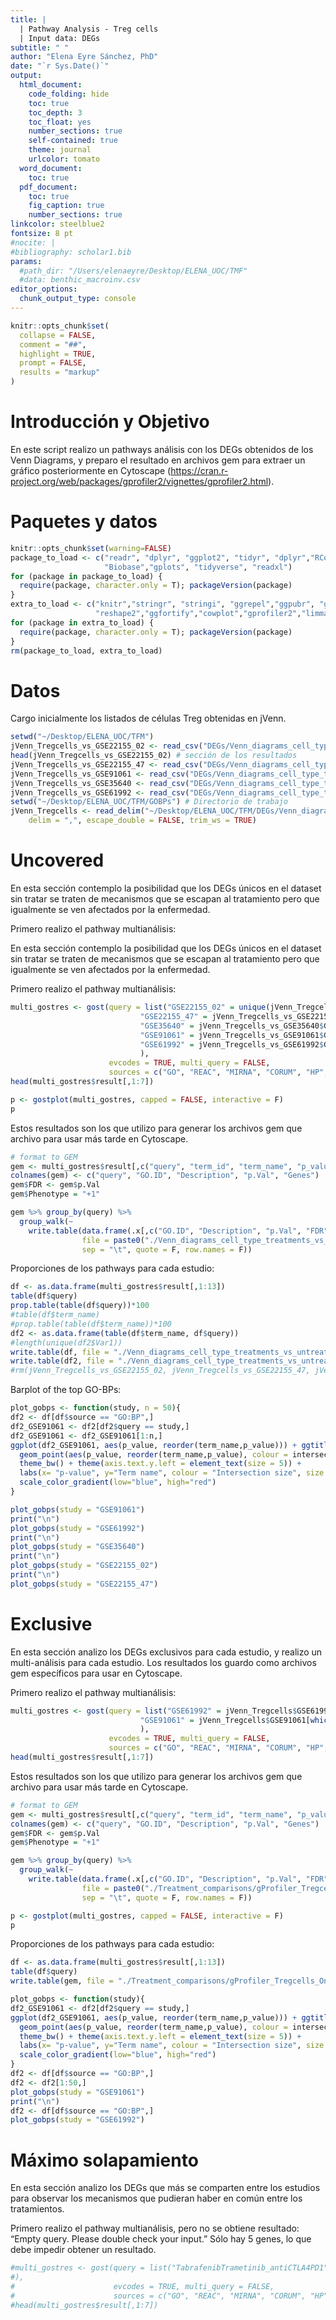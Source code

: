 ```yaml
---
title: |
  | Pathway Analysis - Treg cells
  | Input data: DEGs
subtitle: " "
author: "Elena Eyre Sánchez, PhD"
date: "`r Sys.Date()`"
output:
  html_document:
    code_folding: hide
    toc: true
    toc_depth: 3
    toc_float: yes
    number_sections: true
    self-contained: true
    theme: journal
    urlcolor: tomato
  word_document:
    toc: true
  pdf_document:
    toc: true
    fig_caption: true
    number_sections: true
linkcolor: steelblue2
fontsize: 8 pt
#nocite: |
#bibliography: scholar1.bib
params:
  #path_dir: "/Users/elenaeyre/Desktop/ELENA_UOC/TMF"
  #data: benthic_macroinv.csv
editor_options: 
  chunk_output_type: console
---
```


```r
knitr::opts_chunk$set(
  collapse = FALSE,
  comment = "##",
  highlight = TRUE,
  prompt = FALSE,
  results = "markup"
)
```

# Introducción y Objetivo

En este script realizo un pathways análisis con los DEGs obtenidos de los Venn Diagrams, y preparo el resultado en archivos gem para extraer un gráfico posteriormente en Cytoscape (<https://cran.r-project.org/web/packages/gprofiler2/vignettes/gprofiler2.html>).

# Paquetes y datos

```r
knitr::opts_chunk$set(warning=FALSE)
package_to_load <- c("readr", "dplyr", "ggplot2", "tidyr", "dplyr","RColorBrewer", 
                     "Biobase","gplots", "tidyverse", "readxl")
for (package in package_to_load) {
  require(package, character.only = T); packageVersion(package)
}
extra_to_load <- c("knitr","stringr", "stringi", "ggrepel","ggpubr", "ggbreak",
                   "reshape2","ggfortify","cowplot","gprofiler2","limma")
for (package in extra_to_load) {
  require(package, character.only = T); packageVersion(package)
}
rm(package_to_load, extra_to_load)
```

# Datos

Cargo inicialmente los listados de células Treg obtenidas en jVenn. 

```r
setwd("~/Desktop/ELENA_UOC/TFM")
jVenn_Tregcells_vs_GSE22155_02 <- read_csv("DEGs/Venn_diagrams_cell_type_treatments_vs_untreated/jVenn_TregCells_vs_GSE22155_02.csv")
head(jVenn_Tregcells_vs_GSE22155_02) # sección de los resultados
jVenn_Tregcells_vs_GSE22155_47 <- read_csv("DEGs/Venn_diagrams_cell_type_treatments_vs_untreated/jVenn_TregCells_vs_GSE22155_47.csv")
jVenn_Tregcells_vs_GSE91061 <- read_csv("DEGs/Venn_diagrams_cell_type_treatments_vs_untreated/jVenn_TregCells_vs_GSE91061.csv")
jVenn_Tregcells_vs_GSE35640 <- read_csv("DEGs/Venn_diagrams_cell_type_treatments_vs_untreated/jVenn_TregCells_vs_GSE35640.csv")
jVenn_Tregcells_vs_GSE61992 <- read_csv("DEGs/Venn_diagrams_cell_type_treatments_vs_untreated/jVenn_TregCells_vs_GSE61992.csv")
setwd("~/Desktop/ELENA_UOC/TFM/GOBPs") # Directorio de trabajo
jVenn_Tregcells <- read_delim("~/Desktop/ELENA_UOC/TFM/DEGs/Venn_diagrams_cell_type_treatments_comparison//Valid/jVenn_chart_Tregcells.csv", 
    delim = ",", escape_double = FALSE, trim_ws = TRUE)
```

# Uncovered

En esta sección contemplo la posibilidad que los DEGs únicos en el dataset sin tratar se traten de mecanismos que se escapan al tratamiento pero que igualmente se ven afectados por la enfermedad.

Primero realizo el pathway multianálisis:

En esta sección contemplo la posibilidad que los DEGs únicos en el dataset sin tratar se traten de mecanismos que se escapan al tratamiento pero que igualmente se ven afectados por la enfermedad.

Primero realizo el pathway multianálisis:

```r
multi_gostres <- gost(query = list("GSE22155_02" = unique(jVenn_Tregcells_vs_GSE22155_02$GSE50509[which(is.na(jVenn_Tregcells_vs_GSE22155_02$GSE50509) == F)]),
                             "GSE22155_47" = jVenn_Tregcells_vs_GSE22155_47$GSE50509[which(is.na(jVenn_Tregcells_vs_GSE22155_47$GSE50509) == F)],
                             "GSE35640" = jVenn_Tregcells_vs_GSE35640$GSE50509[which(is.na(jVenn_Tregcells_vs_GSE35640$GSE50509) == F)],
                             "GSE91061" = jVenn_Tregcells_vs_GSE91061$GSE50509[which(is.na(jVenn_Tregcells_vs_GSE91061$GSE50509) == F)],
                             "GSE61992" = jVenn_Tregcells_vs_GSE61992$GSE50509[which(is.na(jVenn_Tregcells_vs_GSE61992$GSE50509) == F)]
                             ),
                      evcodes = TRUE, multi_query = FALSE, 
                      sources = c("GO", "REAC", "MIRNA", "CORUM", "HP", "HPA", "WP"))
head(multi_gostres$result[,1:7])
```

```r
p <- gostplot(multi_gostres, capped = FALSE, interactive = F)
p 
```

Estos resultados son los que utilizo para generar los archivos gem que archivo para usar más tarde en Cytoscape.

```r
# format to GEM
gem <- multi_gostres$result[,c("query", "term_id", "term_name", "p_value", "intersection_size")]
colnames(gem) <- c("query", "GO.ID", "Description", "p.Val", "Genes")
gem$FDR <- gem$p.Val
gem$Phenotype = "+1"

gem %>% group_by(query) %>%
  group_walk(~
    write.table(data.frame(.x[,c("GO.ID", "Description", "p.Val", "FDR", "Phenotype", "Genes")]), 
                file = paste0("./Venn_diagrams_cell_type_treatments_vs_untreated/gProfiler_Tregcells_Only_geneset_", unique(.y$query), "_gem.txt"),
                sep = "\t", quote = F, row.names = F))
```

Proporciones de los pathways para cada estudio:

```r
df <- as.data.frame(multi_gostres$result[,1:13])
table(df$query)
prop.table(table(df$query))*100
#table(df$term_name)
#prop.table(table(df$term_name))*100
df2 <- as.data.frame(table(df$term_name, df$query))
#length(unique(df2$Var1))
write.table(df, file = "./Venn_diagrams_cell_type_treatments_vs_untreated/Tregcells_GOBPs.txt", sep = "\t",quote = F,row.names = F)
write.table(df2, file = "./Venn_diagrams_cell_type_treatments_vs_untreated/Tregcells_GOBPs_freq.txt", sep = "\t",quote = F,row.names = F)
#rm(jVenn_Tregcells_vs_GSE22155_02, jVenn_Tregcells_vs_GSE22155_47, jVenn_Tregcells_vs_GSE35640, jVenn_Tregcells_vs_GSE61992, jVenn_Tregcells_vs_GSE91061)
```

Barplot of the top GO-BPs:

```r
plot_gobps <- function(study, n = 50){
df2 <- df[df$source == "GO:BP",]
df2_GSE91061 <- df2[df2$query == study,]
df2_GSE91061 <- df2_GSE91061[1:n,]
ggplot(df2_GSE91061, aes(p_value, reorder(term_name,p_value))) + ggtitle(study) +
  geom_point(aes(p_value, reorder(term_name,p_value), colour = intersection_size, size = intersection_size), alpha = 0.6)+
  theme_bw() + theme(axis.text.y.left = element_text(size = 5)) +
  labs(x= "p-value", y="Term name", colour = "Intersection size", size = "Intersection size", caption = paste0("p-value = ",0.05))+
  scale_color_gradient(low="blue", high="red")
}

plot_gobps(study = "GSE91061")
print("\n")
plot_gobps(study = "GSE61992")
print("\n")
plot_gobps(study = "GSE35640")
print("\n")
plot_gobps(study = "GSE22155_02")
print("\n")
plot_gobps(study = "GSE22155_47")
```

# Exclusive

En esta sección analizo los DEGs exclusivos para cada estudio, y realizo un multi-análisis para cada estudio. Los resultados los guardo como archivos gem específicos para usar en Cytoscape.

Primero realizo el pathway multianálisis:

```r
multi_gostres <- gost(query = list("GSE61992" = jVenn_Tregcells$GSE61992[which(is.na(jVenn_Tregcells$GSE61992) == F)],
                             "GSE91061" = jVenn_Tregcells$GSE91061[which(is.na(jVenn_Tregcells$GSE91061) == F)]
                             ),
                      evcodes = TRUE, multi_query = FALSE, 
                      sources = c("GO", "REAC", "MIRNA", "CORUM", "HP", "HPA", "WP"))
head(multi_gostres$result[,1:7])
```

Estos resultados son los que utilizo para generar los archivos gem que archivo para usar más tarde en Cytoscape.

```r
# format to GEM
gem <- multi_gostres$result[,c("query", "term_id", "term_name", "p_value", "intersection_size")]
colnames(gem) <- c("query", "GO.ID", "Description", "p.Val", "Genes")
gem$FDR <- gem$p.Val
gem$Phenotype = "+1"

gem %>% group_by(query) %>%
  group_walk(~
    write.table(data.frame(.x[,c("GO.ID", "Description", "p.Val", "FDR", "Phenotype", "Genes")]), 
                file = paste0("./Treatment_comparisons/gProfiler_Tregcells_Only_geneset_", unique(.y$query), "_gem.txt"),
                sep = "\t", quote = F, row.names = F))
```

```r
p <- gostplot(multi_gostres, capped = FALSE, interactive = F)
p 
```

Proporciones de los pathways para cada estudio:

```r
df <- as.data.frame(multi_gostres$result[,1:13])
table(df$query)
write.table(gem, file = "./Treatment_comparisons/gProfiler_Tregcells_Only_genesets.txt", sep = "\t",quote = F,row.names = F)
```

```r
plot_gobps <- function(study){
df2_GSE91061 <- df2[df2$query == study,]
ggplot(df2_GSE91061, aes(p_value, reorder(term_name,p_value))) + ggtitle(study) +
  geom_point(aes(p_value, reorder(term_name,p_value), colour = intersection_size, size = intersection_size), alpha = 0.6)+
  theme_bw() + theme(axis.text.y.left = element_text(size = 5)) +
  labs(x= "p-value", y="Term name", colour = "Intersection size", size = "Intersection size", caption = paste0("Top-4\np-value = ",0.05))+
  scale_color_gradient(low="blue", high="red")
}
df2 <- df[df$source == "GO:BP",]
df2 <- df2[1:50,]
plot_gobps(study = "GSE91061")
print("\n")
df2 <- df[df$source == "GO:BP",]
plot_gobps(study = "GSE61992")
```

# Máximo solapamiento

En esta sección analizo los DEGs que más se comparten entre los estudios para observar los mecanismos que pudieran haber en común entre los tratamientos.

Primero realizo el pathway multianálisis, pero no se obtiene resultado: "Empty query. Please double check your input." Sólo hay 5 genes, lo que debe impedir obtener un resultado.

```r
#multi_gostres <- gost(query = list("TabrafenibTrametinib_antiCTLA4PD1" = jVenn_Tregcells$`GSE91061|GSE61992`[which(is.na(jVenn_Tregcells$`GSE61992|GSE91061`) == F)]
#),
#                      evcodes = TRUE, multi_query = FALSE, 
#                      sources = c("GO", "REAC", "MIRNA", "CORUM", "HP", "HPA", "WP"))
#head(multi_gostres$result[,1:7])
```

